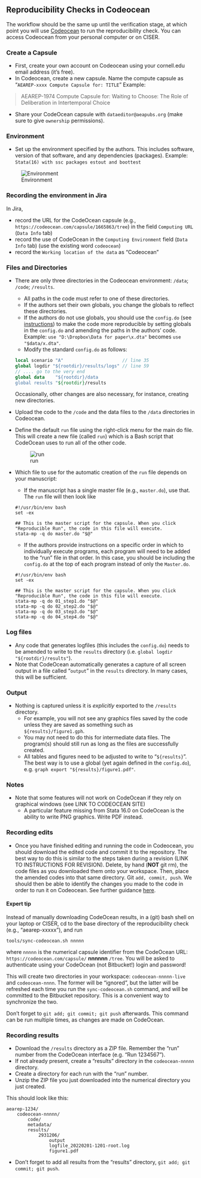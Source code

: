 ## Reproducibility Checks in Codeocean

The workflow should be the same up until the verification stage, at which point you will use [Codeocean](https://codeocean.com) to run the reproducibility check. You can access Codeocean from your personal computer or on CISER.

### Create a Capsule

- First, create your own account on Codeocean using your cornell.edu email address (it's free). 
- In Codeocean, create a new capsule. Name the compute capsule as "`AEAREP-xxxx Compute Capsule for: TITLE`"
Example:

> AEAREP-1974 Compute Capsule for: Waiting to Choose: The Role of Deliberation in Intertemporal Choice

- Share your CodeOcean capsule with `dataeditor@aeapubs.org` (make sure to give `ownership` permissions).

### Environment

- Set up the environment specified by the authors. This includes software, version of that software, and any dependencies (packages). 
Example: `Stata(16) with ssc packages estout and boottest`

![Environment](images/environment.png)

### Recording the environment in Jira

In Jira,

- record the URL for the CodeOcean capsule (e.g., `https://codeocean.com/capsule/1665863/tree`) in the field `Computing URL` (`Data Info`  tab)
- record the use of CodeOcean in the `Computing Environment` field (`Data Info` tab) (use the existing word `codeocean`)
- record the `Working location of the data` as "Codeocean"





### Files and Directories

- There are only three directories in the Codeocean environment: `/data`; `/code`; `/results`.
    - All paths in the code must refer to one of these directories.
    - If the authors set their own globals, you change the globals to reflect these directories.
    - If the authors do not use globals, you should use the `config.do` (see [instructions](stata-related-procedures.html#using-config.do-in-stata)) to make the code more reproducible by setting globals in the `config.do` and amending the paths in the authors' code. Example:
    `use "D:\Dropbox\Data for paper\x.dta"` becomes `use "$data/x.dta"`.
    - Modify the standard `config.do` as follows:
    ```{stata,eval=FALSE}
    local scenario "A"                      // line 35
    global logdir "${rootdir}/results/logs" // line 59
    // .... go to the very end 
    global data    "${rootdir}/data
    global results "${rootdir}/results
    ```
    Occasionally, other changes are also necessary, for instance, creating new directories.


- Upload the code  to the `/code` and the data files to the `/data` directories in Codeocean.

- Define the default `run` file using the right-click menu for the main do file. This will create a new file (called `run`) which is a Bash script that CodeOcean uses to run all of the other code. 

    ![run](images/run_file.png)

- Which file to use for the automatic creation of the `run` file depends on your manuscript:
    - If the manuscript has a single master file (e.g., `master.do`), use that. The `run` file will then look like 
    ```
    #!/usr/bin/env bash
    set -ex

    ## This is the master script for the capsule. When you click "Reproducible Run", the code in this file will execute.
    stata-mp -q do master.do "$@"
    ``` 
    - If the authors provide instructions on a specific order in which to individually execute programs, each program will need to be added to the "run" file in that order. In this case, you should be including the `config.do` at the top of each program instead of only the `Master.do`. 
    ```
    #!/usr/bin/env bash
    set -ex

    ## This is the master script for the capsule. When you click "Reproducible Run", the code in this file will execute.
    stata-mp -q do 01_step1.do "$@"
    stata-mp -q do 02_step2.do "$@"
    stata-mp -q do 03_step3.do "$@"
    stata-mp -q do 04_step4.do "$@"
    ``` 

### Log files

- Any code that generates logfiles (this includes the `config.do`) needs to be amended to write to the `results` directory (i.e. `global logdir "${rootdir}/results"`). 
- Note that CodeOcean automatically generates a capture of all screen output in a file called "`output`" in the `results` directory. In many cases, this will be sufficient.

### Output

- Nothing is captured unless it is *explicitly* exported to the `/results` directory.
    - For example, you will not see any graphics files saved by the code unless they are saved as something such as `${results}/figure1.gph`. 
    - You may not need to do this for intermediate data files. The program(s) should still run as long as the files are successfully created.
    - All tables and figures need to be adjusted to write to "`${results}`". The best way is to use a global (yet again defined in the `config.do`), e.g. `graph export "${results}/figure1.pdf"`.

### Notes

- Note that some features will not work on CodeOcean if they rely on graphical windows (see LINK TO CODEOCEAN SITE)
  - A particular feature missing from Stata 16.0 on CodeOcean is the ability to write PNG graphics. Write PDF instead.

### Recording edits 

- Once you have finished editing and running the code in Codeocean, you should download the edited code and commit it to the repository. The best way to do this is similar to the steps taken during a revision (LINK TO INSTRUCTIONS FOR REVISION). Delete, by hand (**NOT** git rm), the code files as you downloaded them onto your workspace. Then, place the amended codes into that same directory. Git `add, commit, push`. We should then be able to identify the changes you made to the code in order to run it on Codeocean. See further guidance [here](https://github.com/labordynamicsinstitute/replicability-training/blob/master/Updating_Materials.md).

#### Expert tip

Instead of manually downloading CodeOcean results, in a (git) bash shell on your laptop or CISER, cd to the base directory of the reproducibility check (e.g., "aearep-xxxxx"), and run

```
tools/sync-codeocean.sh nnnnn
```

where `nnnnn` is the numerical capsule identifier from the CodeOcean URL: `https://codeocean.com/capsule/` **nnnnnn** `/tree`. You will be asked to authenticate using your CodeOcean (not Bitbucket!) login and password!

This will create two directories in your workspace: `codeocean-nnnnn-live` and `codeocean-nnnn`. The former will be "ignored", but the latter will be refreshed each time you run the `sync-codeocean.sh` command, and will be committed to the Bitbucket repository. This is a convenient way to synchronize the two.

Don't forget to `git add; git commit; git push` afterwards. This command can be run multiple times, as changes are made on CodeOcean.

### Recording results

- Download the `/results` directory as a ZIP file. Remember the "run" number from the CodeOcean interface (e.g. "Run 1234567").
- If not already present, create a "results" directory in the `codeocean-nnnnn` directory. 
- Create a directory for each run with the "run" number. 
- Unzip the ZIP file you just downloaded into the numerical directory you just created.

This should look like this:

```
aearep-1234/
    codeocean-nnnnn/
        code/
        metadata/
        results/
            2931206/
                output
                logfile_20220201-1201-root.log
                figure1.pdf
```

- Don't forget to add all results from the "results" directory, `git add; git commit; git push`.



